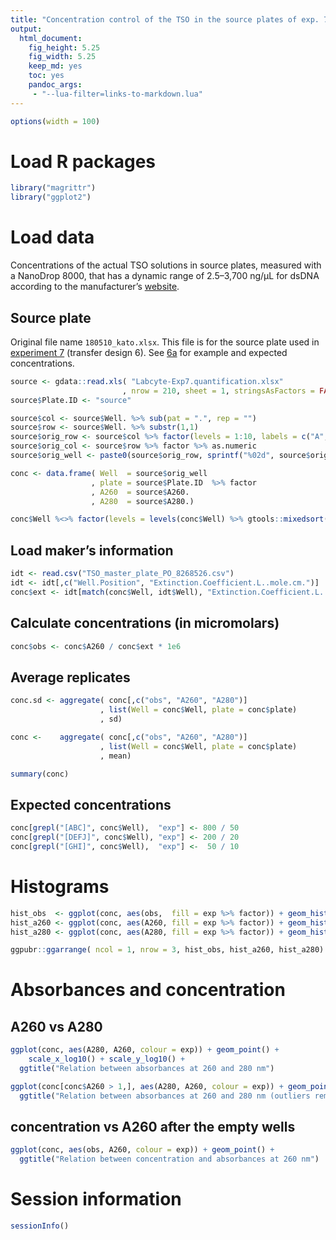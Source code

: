 ```yaml
---
title: "Concentration control of the TSO in the source plates of exp. 7"
output: 
  html_document: 
    fig_height: 5.25
    fig_width: 5.25
    keep_md: yes
    toc: yes
    pandoc_args:
     - "--lua-filter=links-to-markdown.lua"
---
```


```r
options(width = 100)
```


Load R packages
===============

```r
library("magrittr")
library("ggplot2")
```


Load data
=========

Concentrations of the actual TSO solutions in source plates, measured with
a NanoDrop 8000, that has a dynamic range of 2.5–3,700 ng/μL for dsDNA according
to the manufacturer's [website](https://www.thermofisher.com/jp/en/home/industrial/spectroscopy-elemental-isotope-analysis/molecular-spectroscopy/ultraviolet-visible-visible-spectrophotometry-uv-vis-vis/uv-vis-vis-instruments/nanodrop-microvolume-spectrophotometers/nanodrop-products-guide.html).


Source plate
------------

Original file name `180510_kato.xlsx`.  This file is for the source plate used
in [experiment 7](Labcyte-RT_Data_Analysis_7.md) (transfer design 6).  See
[6a](Labcyte-RT6a.md) for example and expected concentrations.

```r
source <- gdata::read.xls( "Labcyte-Exp7.quantification.xlsx"
                         , nrow = 210, sheet = 1, stringsAsFactors = FALSE)
source$Plate.ID <- "source"

source$col <- source$Well. %>% sub(pat = ".", rep = "")
source$row <- source$Well. %>% substr(1,1)
source$orig_row <- source$col %>% factor(levels = 1:10, labels = c("A", "C", "E", "G", "I", "B", "D", "F", "H", "J"))
source$orig_col <- source$row %>% factor %>% as.numeric
source$orig_well <- paste0(source$orig_row, sprintf("%02d", source$orig_col))

conc <- data.frame( Well  = source$orig_well      
                  , plate = source$Plate.ID  %>% factor
                  , A260  = source$A260.
                  , A280  = source$A280.)

conc$Well %<>% factor(levels = levels(conc$Well) %>% gtools::mixedsort())
```


Load maker's information
------------------------

```r
idt <- read.csv("TSO_master_plate_PO_8268526.csv")
idt <- idt[,c("Well.Position", "Extinction.Coefficient.L..mole.cm.")]
conc$ext <- idt[match(conc$Well, idt$Well), "Extinction.Coefficient.L..mole.cm."]
```


Calculate concentrations (in micromolars)
-----------------------------------------

```r
conc$obs <- conc$A260 / conc$ext * 1e6
```


Average replicates
------------------

```r
conc.sd <- aggregate( conc[,c("obs", "A260", "A280")]
                    , list(Well = conc$Well, plate = conc$plate)
                    , sd)

conc <-    aggregate( conc[,c("obs", "A260", "A280")]
                    , list(Well = conc$Well, plate = conc$plate)
                    , mean)

summary(conc)
```


Expected concentrations
-----------------------

```r
conc[grepl("[ABC]", conc$Well),  "exp"] <- 800 / 50
conc[grepl("[DEFJ]", conc$Well), "exp"] <- 200 / 20
conc[grepl("[GHI]", conc$Well),  "exp"] <-  50 / 10
```

Histograms
==========

```r
hist_obs  <- ggplot(conc, aes(obs,  fill = exp %>% factor)) + geom_histogram() + ggtitle("Observed concentrations (ng/μL)")
hist_a260 <- ggplot(conc, aes(A260, fill = exp %>% factor)) + geom_histogram() + ggtitle("Absorbance at 260 nm")
hist_a280 <- ggplot(conc, aes(A280, fill = exp %>% factor)) + geom_histogram() + ggtitle("Absorbance at 280 nm")

ggpubr::ggarrange( ncol = 1, nrow = 3, hist_obs, hist_a260, hist_a280)
```


Absorbances and concentration
=============================

## A260 vs A280

```r
ggplot(conc, aes(A280, A260, colour = exp)) + geom_point() +
    scale_x_log10() + scale_y_log10() +
  ggtitle("Relation between absorbances at 260 and 280 nm")

ggplot(conc[conc$A260 > 1,], aes(A280, A260, colour = exp)) + geom_point() +
  ggtitle("Relation between absorbances at 260 and 280 nm (outliers removed)")
```

## concentration vs A260 after the empty wells

```r
ggplot(conc, aes(obs, A260, colour = exp)) + geom_point() +
  ggtitle("Relation between concentration and absorbances at 260 nm")
```


Session information
===================

```r
sessionInfo()
```